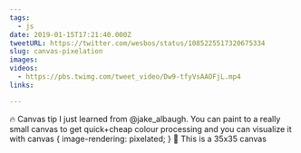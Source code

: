 ```yaml
---
tags:
  - js
date: 2019-01-15T17:21:40.000Z
tweetURL: https://twitter.com/wesbos/status/1085225517320675334
slug: canvas-pixelation
images:
videos:
  - https://pbs.twimg.com/tweet_video/Dw9-tfyVsAAOFjL.mp4
links:

---
```

🔥 Canvas tip I just learned from @jake_albaugh. You can paint to a really small canvas to get quick+cheap colour processing and you can visualize it with canvas { image-rendering: pixelated; } 🤯 This is a 35x35 canvas
